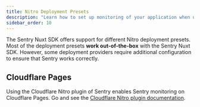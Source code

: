```yaml
---
title: Nitro Deployment Presets
description: "Learn how to set up monitoring of your application when using different Nitro deployment presets."
sidebar_order: 10
---
```


The Sentry Nuxt SDK offers support for different Nitro deployment presets. Most of the deployment presets **work out-of-the-box** with the Sentry Nuxt SDK.
However, some deployment providers require additional configuration to ensure that Sentry works correctly.

## Cloudflare Pages

Using the Cloudflare Nitro plugin of Sentry enables Sentry monitoring on Cloudflare Pages. Go and see the [Cloudflare Nitro plugin documentation](/platforms/javascript/guides/cloudflare/frameworks/nuxt).
